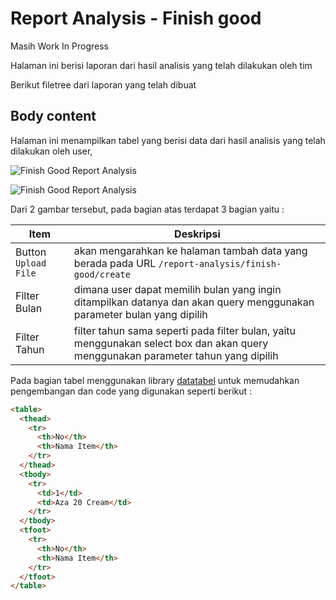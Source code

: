 # Report Analysis - Finish good


<Callout type="warning" emoji="⚠️">
  Masih Work In Progress
</Callout>

Halaman ini berisi laporan dari hasil analisis yang telah dilakukan oleh tim

Berikut filetree dari laporan yang telah dibuat


<FileTree>
  <FileTree.Folder name="resource" defaultOpen>
    <FileTree.Folder name="views" defaultOpen>
      <FileTree.Folder name="pages" defaultOpen>
        <FileTree.Folder name="report-analysis" defaultOpen>
          <FileTree.File name="finish-good.blade.php" />
        </FileTree.Folder>
      </FileTree.Folder>
    </FileTree.Folder>
  </FileTree.Folder>
</FileTree>

## Body content

Halaman ini menampilkan tabel yang berisi data dari hasil analisis yang telah dilakukan oleh user,

![Finish Good Report Analysis](/report-analysis/finish-good-1.png)

![Finish Good Report Analysis](/report-analysis/finish-good-2.png)

Dari 2 gambar tersebut, pada bagian atas terdapat 3 bagian yaitu :

| Item                 | Deskripsi                                                                                                                         |
| -------------------- | --------------------------------------------------------------------------------------------------------------------------------- |
| Button `Upload File` | akan mengarahkan ke halaman tambah data yang berada pada URL `/report-analysis/finish-good/create`                                |
| Filter Bulan         | dimana user dapat memilih bulan yang ingin ditampilkan datanya dan akan query menggunakan parameter bulan yang dipilih            |
| Filter Tahun         | filter tahun sama seperti pada filter bulan, yaitu menggunakan select box dan akan query menggunakan parameter tahun yang dipilih |

Pada bagian tabel menggunakan library [datatabel](https://datatables.net/) untuk memudahkan pengembangan dan code yang digunakan seperti berikut :

```html filename="resource/views/pages/report-analysis/finish-good.blade.php"
<table>
  <thead>
    <tr>
      <th>No</th>
      <th>Nama Item</th>
    </tr>
  </thead>
  <tbody>
    <tr>
      <td>1</td>
      <td>Aza 20 Cream</td>
    </tr>
  </tbody>
  <tfoot>
    <tr>
      <th>No</th>
      <th>Nama Item</th>
    </tr>
  </tfoot>
</table>
```
